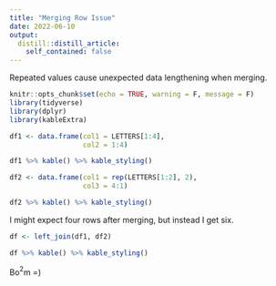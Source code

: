 ```yaml
---
title: "Merging Row Issue"
date: 2022-06-10
output:
  distill::distill_article:
    self_contained: false
---
```


Repeated values cause unexpected data lengthening when merging.

```r
knitr::opts_chunk$set(echo = TRUE, warning = F, message = F)
library(tidyverse)
library(dplyr)
library(kableExtra)

```

```r
df1 <- data.frame(col1 = LETTERS[1:4],
                  col2 = 1:4)

df1 %>% kable() %>% kable_styling()

```


```r
df2 <- data.frame(col1 = rep(LETTERS[1:2], 2),
                  col3 = 4:1)

df2 %>% kable() %>% kable_styling()
```

I might expect four rows after merging, but instead I get six. 

```r
df <- left_join(df1, df2) 

df %>% kable() %>% kable_styling()

```


Bo$^2$m =)